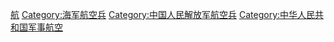 {{Catmore}}

[[Category:中国人民解放军海军兵种|航]]
[[Category:海军航空兵|Category:海军航空兵]]
[[Category:中国人民解放军航空兵|Category:中国人民解放军航空兵]]
[[Category:中华人民共和国军事航空|Category:中华人民共和国军事航空]]